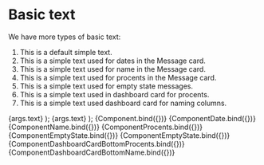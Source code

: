 
<Meta title="Elements/Basic text" component={BasicText} />

# Basic text

We have more types of basic text:

1. This is a default simple text.
2. This is a simple text used for dates in the Message card.
3. This is a simple text used for name in the Message card.
4. This is a simple text used for procents in the Message card.
5. This is a simple text used for empty state messages.
6. This is a simple text used in dashboard card for procents.
7. This is a simple text used dashboard card for naming columns.

  <BasicText procents color={args.color}>
    {args.text}
  </BasicText>
);
  <BasicText bottomRowProcents color={args.color}>
    {args.text}
  </BasicText>
);

<Canvas>
  <Story
    name="Default"
    args={{
      text: "I'm an basic text.",
    }}>
    {Component.bind({})}
  </Story>
  <Story
    name="Date"
    args={{
      text: "13/3/2021",
    }}>
    {ComponentDate.bind({})}
  </Story>
  <Story
    name="Message card"
    args={{
      text: "I'm an basic text.",
    }}>
    {ComponentName.bind({})}
  </Story>
  <Story
    name="Procents"
    args={{
      text: "91 %",
      color: "#23A454",
    }}>
    {ComponentProcents.bind({})}
  </Story>
  <Story
    name="Empty state"
    args={{
      text: "You do not recieved any feedback yet",
    }}>
    {ComponentEmptyState.bind({})}
  </Story>
  <Story
    name="Events"
    args={{
      text: "John Doe",
    }}>
    {ComponentEmptyState.bind({})}
  </Story>
  <Story
    name="Dashboard card procents"
    args={{
      text: "10%",
      color: "#23A454",
    }}>
    {ComponentDashboardCardBottomProcents.bind({})}
  </Story>
  <Story
    name="Dashboard card name"
    args={{
      text: "max.",
    }}>
    {ComponentDashboardCardBottomName.bind({})}
  </Story>
</Canvas>
